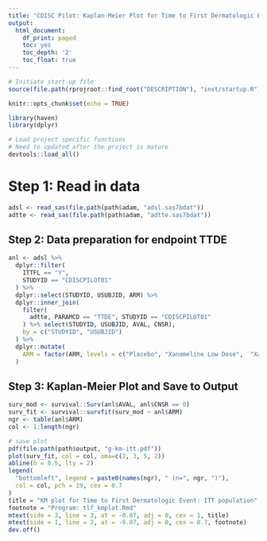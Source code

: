 ```yaml
---
title: "CDISC Pilot: Kaplan-Meier Plot for Time to First Dermatologic Event"
output:
  html_document:
    df_print: paged
    toc: yes
    toc_depth: '2'
    toc_float: true
---
```


```r
# Initiate start-up file
source(file.path(rprojroot::find_root("DESCRIPTION"), "inst/startup.R"))
```

```r
knitr::opts_chunk$set(echo = TRUE)

library(haven) 
library(dplyr)

# Load project specific functions
# Need to updated after the project is mature
devtools::load_all() 
```

# Step 1: Read in data

```r
adsl <- read_sas(file.path(path$adam, "adsl.sas7bdat"))
adtte <- read_sas(file.path(path$adam, "adtte.sas7bdat")) 
```

## Step 2: Data preparation for endpoint TTDE
```r
anl <- adsl %>% 
  dplyr::filter(
    ITTFL == "Y",
    STUDYID == "CDISCPILOT01"
  ) %>%
  dplyr::select(STUDYID, USUBJID, ARM) %>%
  dplyr::inner_join(
    filter(
      adtte, PARAMCD == "TTDE", STUDYID == "CDISCPILOT01"
    ) %>% select(STUDYID, USUBJID, AVAL, CNSR),
    by = c("STUDYID", "USUBJID")
  ) %>%
  dplyr::mutate(
    ARM = factor(ARM, levels = c("Placebo", "Xanomeline Low Dose",  "Xanomeline High Dose"))
  )
```

## Step 3: Kaplan-Meier Plot and Save to Output
```r
surv_mod <- survival::Surv(anl$AVAL, anl$CNSR == 0)
surv_fit <- survival::survfit(surv_mod ~ anl$ARM)
ngr <- table(anl$ARM)
col <- 1:length(ngr)

# save plot
pdf(file.path(path$output, "g-km-itt.pdf"))
plot(surv_fit, col = col, oma=c(2, 3, 5, 2))
abline(h = 0.5, lty = 2)
legend(
  "bottomleft", legend = paste0(names(ngr), " (n=", ngr, ")"), 
  col = col, pch = 19, cex = 0.7
) 
title = "KM plot for Time to First Dermatologic Event: ITT population"
footnote = "Program: tlf_kmplot.Rmd"
mtext(side = 3, line = 3, at = -0.07, adj = 0, cex = 1, title)
mtext(side = 1, line = 2, at = -0.07, adj = 0, cex = 0.7, footnote) 
dev.off()
```





